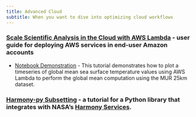 ```yaml
---
title: Advanced Cloud
subtitle: When you want to dive into optimizing cloud workflows
---
```


### [Scale Scientific Analysis in the Cloud with AWS Lambda](../notebooks/aws_lambda_sst/docs/documentation.md) - user guide for deploying AWS services in end-user Amazon accounts
- [Notebook Demonstration](../notebooks/aws_lambda_sst/podaac-lambda-invoke-sst-global-mean.ipynb) - This tutorial demonstrates how to plot a timeseries of global mean sea surface temperature values using AWS Lambda to perform the global mean computation using the MUR 25km dataset.

### [Harmony-py Subsetting](https://harmony-py.readthedocs.io/en/main/user/tutorial.html) - a tutorial for a Python library that integrates with NASA's [Harmony Services](https://harmony.earthdata.nasa.gov/).
